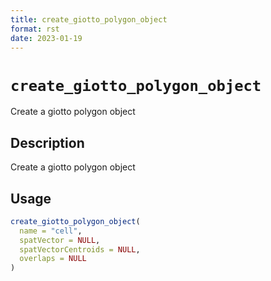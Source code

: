 ```yaml
--- 
title: create_giotto_polygon_object 
format: rst 
date: 2023-01-19 
--- 
```

# `create_giotto_polygon_object`

Create a giotto polygon object


## Description

Create a giotto polygon object


## Usage

```r
create_giotto_polygon_object(
  name = "cell",
  spatVector = NULL,
  spatVectorCentroids = NULL,
  overlaps = NULL
)
```



